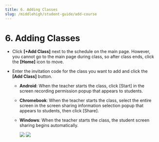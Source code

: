 ```yaml
---
title: 6. Adding Classes
slug: /middlehigh/student-guide/add-course
---
```



# 6. Adding Classes

- Click **[+Add Class]** next to the schedule on the main page.
  However, you cannot go to the main page during class, so after class ends, click the **\[Home]** icon to move.
- Enter the invitation code for the class you want to add and click the **\[Add Class]** button.

  - **Android**: When the teacher starts the class, click \[Start] in the screen recording permission popup that appears to students.
  - **Chromebook**: When the teacher starts the class, select the entire screen in the screen sharing information selection popup that appears to students, then click \[Share].
  - **Windows**: When the teacher starts the class, the student screen sharing begins automatically.

    <Image src="/img/en/middlehigh/student/06-01.jpg" size="lg" />
    <Image src="/img/en/middlehigh/student/06-02.jpg" size="lg" />
